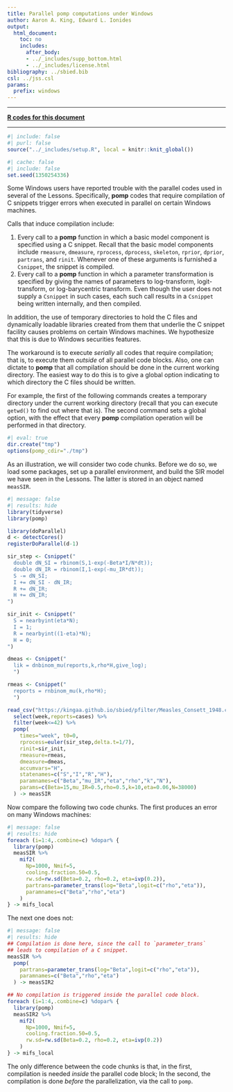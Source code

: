 ```yaml
---
title: Parallel pomp computations under Windows
author: Aaron A. King, Edward L. Ionides
output:
  html_document:
    toc: no
    includes:
      after_body:
      - ../_includes/supp_bottom.html
      - ../_includes/license.html
bibliography: ../sbied.bib
csl: ../jss.csl
params:
  prefix: windows
---
```


-----------------------------------
	
[**R codes for this document**](./windows.R)  

-----------------------------------


```r
#| include: false
#| purl: false
source("../_includes/setup.R", local = knitr::knit_global())
```
```r
#| cache: false
#| include: false
set.seed(1350254336)
```

Some Windows users have reported trouble with the parallel codes used in several of the Lessons.
Specifically, **pomp** codes that require compilation of C snippets trigger errors when executed in parallel on certain Windows machines.

Calls that induce compilation include:

1. Every call to a **pomp** function in which a basic model component is specified using a C snippet.
Recall that the basic model components include `rmeasure`, `dmeasure`, `rprocess`, `dprocess`, `skeleton`, `rprior`, `dprior`, `partrans`, and `rinit`.
Whenever one of these arguments is furnished a `Csnippet`, the snippet is compiled.  
2. Every call to a **pomp** function in which a parameter transformation is specified by giving the names of parameters to log-transform, logit-transform, or log-barycentric transform.
Even though the user does not supply a `Csnippet` in such cases, each such call results in a `Csnippet` being written internally, and then compiled.

In addition, the use of temporary directories to hold the C files and dynamically loadable libraries created from them that underlie the C snippet facility causes problems on certain Windows machines.
We hypothesize that this is due to Windows securities features.

The workaround is to execute *serially* all codes that require compilation;
that is, to execute them *outside* of all parallel code blocks.
Also, one can dictate to **pomp** that all compilation should be done in the current working directory.
The easiest way to do this is to give a global option indicating to which directory the C files should be written.

For example, the first of the following commands creates a temporary directory under the current working directory (recall that you can execute `getwd()` to find out where that is).
The second command sets a global option, with the effect that every **pomp** compilation operation will be performed in that directory.

```r
#| eval: true
dir.create("tmp")
options(pomp_cdir="./tmp")
```

As an illustration, we will consider two code chunks.
Before we do so, we load some packages, set up a parallel environment, and build the SIR model we have seen in the Lessons.
The latter is stored in an object named `measSIR`.

```r
#| message: false
#| results: hide
library(tidyverse)
library(pomp)

library(doParallel)
d <- detectCores()
registerDoParallel(d-1)

sir_step <- Csnippet("
  double dN_SI = rbinom(S,1-exp(-Beta*I/N*dt));
  double dN_IR = rbinom(I,1-exp(-mu_IR*dt));
  S -= dN_SI;
  I += dN_SI - dN_IR;
  R += dN_IR;
  H += dN_IR;
")

sir_init <- Csnippet("
  S = nearbyint(eta*N);
  I = 1;
  R = nearbyint((1-eta)*N);
  H = 0;
")

dmeas <- Csnippet("
  lik = dnbinom_mu(reports,k,rho*H,give_log);
  ")

rmeas <- Csnippet("
  reports = rnbinom_mu(k,rho*H);
  ")

read_csv("https://kingaa.github.io/sbied/pfilter/Measles_Consett_1948.csv") %>%
  select(week,reports=cases) %>%
  filter(week<=42) %>%
  pomp(
    times="week", t0=0,
    rprocess=euler(sir_step,delta.t=1/7),
    rinit=sir_init,
    rmeasure=rmeas,
    dmeasure=dmeas,
    accumvars="H",
    statenames=c("S","I","R","H"),
    paramnames=c("Beta","mu_IR","eta","rho","k","N"),
    params=c(Beta=15,mu_IR=0.5,rho=0.5,k=10,eta=0.06,N=38000)
  ) -> measSIR

```

Now compare the following two code chunks.
The first produces an error on many Windows machines:
	
```r
#| message: false
#| results: hide
foreach (i=1:4,.combine=c) %dopar% {
  library(pomp)
  measSIR %>%
    mif2(
      Np=1000, Nmif=5,
      cooling.fraction.50=0.5,
      rw.sd=rw.sd(Beta=0.2, rho=0.2, eta=ivp(0.2)),
      partrans=parameter_trans(log="Beta",logit=c("rho","eta")),
      paramnames=c("Beta","rho","eta")
    )
} -> mifs_local
```

The next one does not:

```r
#| message: false
#| results: hide
## Compilation is done here, since the call to `parameter_trans`
## leads to compilation of a C snippet.
measSIR %>%
  pomp(
    partrans=parameter_trans(log="Beta",logit=c("rho","eta")),
    paramnames=c("Beta","rho","eta")
  ) -> measSIR2

## No compilation is triggered inside the parallel code block.
foreach (i=1:4,.combine=c) %dopar% {
  library(pomp)
  measSIR2 %>%
    mif2(
      Np=1000, Nmif=5,
      cooling.fraction.50=0.5,
      rw.sd=rw.sd(Beta=0.2, rho=0.2, eta=ivp(0.2))
    )
} -> mifs_local
```

The only difference between the code chunks is that, in the first, compilation is needed *inside* the parallel code block;
In the second, the compilation is done *before* the parallelization, via the call to `pomp`.
